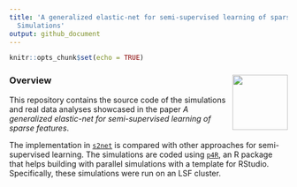 ```yaml
---
title: 'A generalized elastic-net for semi-supervised learning of sparse features.
  Simulations'
output: github_document
---
```


```r
knitr::opts_chunk$set(echo = TRUE)
```

### Overview <img src="s2net.png" align="right" width="100" />

This repository contains the source code of the simulations and real data analyses showcased in the paper *A generalized elastic-net for semi-supervised learning of sparse features*.

The implementation in [`s2net`](https://github.com/jlaria/s2net) is compared with other approaches for semi-supervised learning. The simulations are coded using [`p4R`](https://github.com/jlaria/p4R), an R package that helps building with parallel simulations with a template for RStudio. Specifically, these simulations were run on an LSF cluster. 
